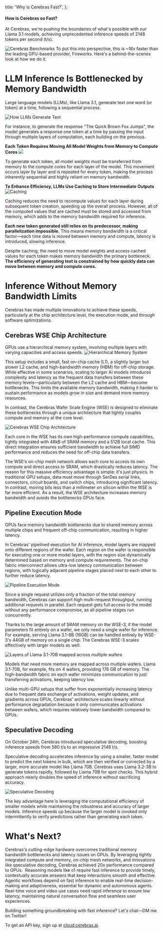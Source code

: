 
  title: 'Why is Cerebras Fast?',
};

#### How is Cerebras so Fast?

<AnimatedName />

At Cerebras, we're pushing the boundaries of what's possible with our Llama 3.1 models, achieving unprecedented inference speeds of 2148 tokens per second (t/s). 

![Cerebras Benchmarks](https://utfs.io/f/Ftq6SQId0j8S0lGdf2e5mXRtuGf3ja6NUbidEHosLnepD74I)
To put this into perspective, this is ~16x faster than the leading GPU-based provider, Fireworks. Here's a behind-the-scenes look at how we do it.
# LLM Inference Is Bottlenecked by Memory Bandwidth

Large language models (LLMs), like Llama 3.1, generate text one word (or token) at a time, following a sequential process. 

![How LLMs Generate Text](https://utfs.io/f/Ftq6SQId0j8SLA4XFoJaLtrplFAv8jY61sz2NfUyim9DOqoE)

For instance, to generate the response "The Quick Brown Fox Jumps", the model generates a response one token at a time by passing the input through multiple layers of computation, each building on the previous.

<strong>Each Token Requires Moving All Model Weights from Memory to Compute Cores</strong>
![](https://utfs.io/f/Ftq6SQId0j8SL26qrEJaLtrplFAv8jY61sz2NfUyim9DOqoE)

To generate each token, all model weights must be transferred from memory to the compute cores for each layer of the model. This movement occurs layer by layer and is repeated for every token, making the process inherently sequential and highly reliant on memory bandwidth.

<strong>To Enhance Efficiency, LLMs Use Caching to Store Intermediate Outputs</strong>
![Caching](https://utfs.io/f/Ftq6SQId0j8StInB2jF6gXQpIDMH6hZoBLkqCYWOmJtAGjf7)

Caching reduces the need to recompute values for each layer during subsequent token creation, speeding up the overall process. However, all of the computed values that are cached must be stored and accessed from memory, which adds to the memory bandwidth required for inference.

<b>Each new token generated still relies on its predecessor, making parallelization impossible.</b> This means memory bandwidth is a critical factor—each time data is moved between memory and compute, latency is introduced, slowing inference.

Despite caching, the need to move model weights and access cached values for each token makes memory bandwidth the primary bottleneck. **The efficiency of generating text is constrained by how quickly data can move between memory and compute cores.**

# Inference Without Memory Bandwidth Limits

Cerebras has made multiple innovations to achieve these speeds, particularly at the chip architecture level, the execution mode, and through software optimizations.

## Cerebras WSE Chip Architecture
GPUs use a hierarchical memory system, involving multiple layers with varying capacities and access speeds. 
![Hierarchical Memory System](https://utfs.io/f/Ftq6SQId0j8SDQqSgPipyX7jYVURH2mGavB3M8x5wbghDsdq)

This setup includes a small, fast on-chip cache (L1), a slightly larger but slower L2 cache, and high-bandwidth memory (HBM) for off-chip storage. While effective in some scenarios, scaling to larger AI models introduces complexity and latency as the frequent data transfers between these memory levels—particularly between the L2 cache and HBM—become bottlenecks. This limits the available memory bandwidth, making it harder to sustain performance as models grow in size and demand more memory resources.

In contrast, the Cerebras Wafer Scale Engine (WSE) is designed to eliminate these bottlenecks through a unique architecture that tightly couples compute and memory at the core level. 

![Cerebras WSE Chip Architecture](https://utfs.io/f/Ftq6SQId0j8S7QJMBqdU5HgzCeDpsXQJljcm4EIPdr89yAxF)

Each core in the WSE has its own high-performance compute capabilities, tightly integrated with 48kB of SRAM memory and a 512B local cache. This direct integration ensures sufficient bandwidth to achieve full SIMD performance and reduces the need for off-chip data transfers.

The WSE's on-chip mesh network allows each core to access its own compute and direct access to SRAM, which drastically reduces latency. The reason for this massive efficiency advantage is simple: it's just physics. In traditional GPU setups, data must move through SerDes serial links, connectors, circuit boards, and switch chips, introducing significant latency. In contrast, moving bits less than a millimeter on silicon within the WSE is far more efficient. As a result, the WSE architecture increases memory bandwidth and avoids the bottlenecks GPUs face.

## Pipeline Execution Mode

GPUs face memory bandwidth bottlenecks due to shared memory across multiple chips and frequent off-chip communication, resulting in higher latency.

In Cerebras' pipelined execution for AI inference, model layers are mapped onto different regions of the wafer. Each region on the wafer is responsible for executing one or more model layers, with the region size dynamically determined based on memory and compute requirements. The on-chip fabric interconnect allows ultra-low latency communication between regions, with logically adjacent pipeline stages placed next to each other to further reduce latency.

<div className="flex justify-center">
  <div className="w-1/2">
    <img
      src="https://utfs.io/f/Ftq6SQId0j8SfdoDBi5oIsFR0Hm4eLNEPUMQGvwZBJCO9qAK"
      alt="Pipeline Execution Mode"
      className="w-full"
    />
  </div>
</div>

Since a single request utilizes only a fraction of the total memory bandwidth, Cerebras can support high multi-request throughput, running additional requests in parallel. Each request gets full access to the model without any performance compromise, as all pipeline stages run concurrently.

Thanks to the large amount of SRAM memory on the WSE-3, if the model parameters fit entirely on a wafer, we only need a single wafer for inference. For example, serving Llama 3.1-8B (16GB) can be handled entirely by WSE-3's 44GB of memory on a single chip. The Cerebras WSE-3 scales effectively with larger models as well.

![Layers of Llama 3.1-70B mapped across multiple wafers](https://utfs.io/f/Ftq6SQId0j8SMTcYDy0j5crOEylWQXeDS24ZLzHJUP1Ftp9K )

Models that need more memory are mapped across multiple wafers. Llama 3.1-70B, for example, fits on 4 wafers, providing 176 GB of memory. The high-bandwidth fabric on each wafer minimizes communication to just transferring activations, keeping latency low.

Unlike multi-GPU setups that suffer from exponentially increasing latency due to frequent data exchange of activations, weight updates, and gradients across GPUs, Cerebras' architecture scales linearly without performance degradation because it only communicates activations between wafers, which requires relatively lower bandwidth compared to GPUs.

## Speculative Decoding

On October 24th, Cerebras introduced speculative decoding, boosting inference speeds from 580 t/s to an impressive 2148 t/s.

Speculative decoding accelerates inference by using a smaller, faster model to predict the next tokens in bulk, which are then verified or corrected by a larger, more accurate model like Llama 70B. Cerebras uses Llama 3.2-3B to generate tokens rapidly, followed by Llama 70B for spot checks. This hybrid approach nearly doubles the speed of inference without sacrificing accuracy.

![Speculative Decoding](https://utfs.io/f/Ftq6SQId0j8SJbUig80xW6vFLrGjKSJgZlkqRTMynd01zeu7)

The key advantage here is leveraging the computational efficiency of smaller models while maintaining the robustness and accuracy of larger models. Inference speeds up because the larger model is invoked only intermittently to verify predictions rather than generating each token.

# What's Next?

Cerebras's cutting-edge hardware  overcomes traditional memory bandwidth bottlenecks and latency issues on GPUs. By leveraging tightly integrated compute and memory, on-chip mesh networks, and innovations like speculative decoding, Cerebras achieved 20x   performance compared to GPUs. 
 Reasoning models like o1 require fast inference to provide timely, contextually accurate answers that keep interactions smooth and effective. Agentic workflows depend on fast inference to enable real-time decision-making and adaptiveness, essential for dynamic and autonomous agents. Real-time voice and video use cases need rapid inference to ensure low latency, maintaining natural conversation flow and seamless user experiences. 

Building something groundbreaking with fast inference? Let's chat—DM me on Twitter!

To get an API key, sign up at <a href="https://cloud.cerebras.ai">cloud.cerebras.ai</a>.